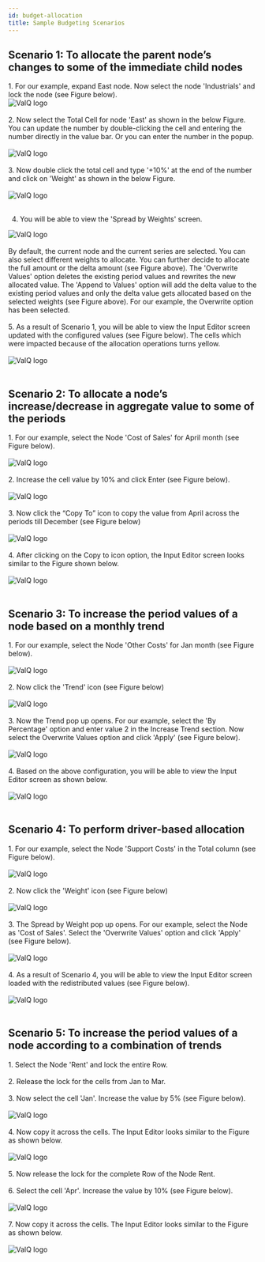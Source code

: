 ```yaml
---
id: budget-allocation
title: Sample Budgeting Scenarios
---
```


## Scenario 1: To allocate the parent node’s changes to some of the immediate child nodes

<div style={{textAlign: 'justify'}}>
1.  For our example, expand East node. Now select the node 'Industrials' and lock the node (see Figure below).
</ div> <br />

<div style={{textAlign: 'center'}}>
  <Zoom>
<img alt="ValQ logo" src={useBaseUrl('/doc-images/plan/ba1.png')} />
  </Zoom>
</div> <br />

<div style={{textAlign: 'justify'}}>
2.  Now select the Total Cell for node 'East' as shown in the below Figure. You can update the 
number by double-clicking the cell and entering the number directly in the value bar. Or you 
can enter the number in the popup.
</div> <br />

<div style={{textAlign: 'center'}}>
  <Zoom>
<img alt="ValQ logo" src={useBaseUrl('/doc-images/plan/ba2.png')} />
  </Zoom>
</div> <br />

<div style={{textAlign: 'justify'}}>
3.  Now double click the total cell and type '+10%' at the end of the
number and click on 'Weight' as shown in the below Figure.
</div> <br />

<div style={{textAlign: 'center'}}>
  <Zoom>
<img alt="ValQ logo" src={useBaseUrl('/doc-images/plan/ba3.png')} />
  </Zoom>
</div> <br />

4.  You will be able to view the 'Spread by Weights' screen.

<div style={{textAlign: 'center'}}>
  <Zoom>
<img alt="ValQ logo" src={useBaseUrl('/doc-images/plan/ba4.png')} />
  </Zoom>
</div> <br />

<div style={{textAlign: 'justify'}}>
By default, the current node and the current series are selected. You
can also select different weights to allocate. You can further decide to
allocate the full amount or the delta amount (see Figure above).  
The 'Overwrite Values' option deletes the existing period values and
rewrites the new allocated value. The 'Append to Values' option will add
the delta value to the existing period values and only the delta value
gets allocated based on the selected weights (see Figure above). For our
example, the Overwrite option has been selected.
</div> <br />

<div style={{textAlign: 'justify'}}>
5.  As a result of Scenario 1, you will be able to view the
Input Editor screen updated with the configured values (see Figure
below). The cells which were impacted because of the allocation
operations turns yellow.
</div> <br />

<div style={{textAlign: 'center'}}>
  <Zoom>
<img alt="ValQ logo" src={useBaseUrl('/doc-images/plan/ba5.png')} />
  </Zoom>
</div> <br />

## Scenario 2: To allocate a node’s increase/decrease in aggregate value to some of the periods

<div style={{textAlign: 'justify'}}>
1. For our example, select the Node 'Cost of Sales' for April month (see Figure below).
</div> <br />

<div style={{textAlign: 'center'}}>
  <Zoom>
<img alt="ValQ logo" src={useBaseUrl('/doc-images//pl16.png')} />
  </Zoom>
</div> <br />

<div style={{textAlign: 'justify'}}>
2. Increase the cell value by 10% and click Enter (see Figure below).
</div> <br />

<div style={{textAlign: 'center'}}>
  <Zoom>
<img alt="ValQ logo" src={useBaseUrl('/doc-images//pl17.png')} />
  </Zoom>
</div> <br />

<div style={{textAlign: 'justify'}}>
3. Now click the “Copy To” icon to copy the value from April across the periods till December (see Figure below)
</div> <br />

<div style={{textAlign: 'center'}}>
  <Zoom>
<img alt="ValQ logo" src={useBaseUrl('/doc-images//pl18.png')} />
  </Zoom>
</div> <br />

<div style={{textAlign: 'justify'}}>
4. After clicking on the Copy to icon option, the Input Editor screen looks similar to the Figure shown below.
</div> <br />

<div style={{textAlign: 'center'}}>
  <Zoom>
<img alt="ValQ logo" src={useBaseUrl('/doc-images//pl19.png')} />
  </Zoom>
</div> <br />

## Scenario 3: To increase the period values of a node based on a monthly trend

<div style={{textAlign: 'justify'}}>
1.  For our example, select the Node 'Other Costs' for Jan month (see Figure below).
</div> <br />

<div style={{textAlign: 'center'}}>
  <Zoom>
<img alt="ValQ logo" src={useBaseUrl('/doc-images//pl22.png')} />
  </Zoom>
</div> <br />

<div style={{textAlign: 'justify'}}>
2.  Now click the 'Trend' icon (see Figure below)
</div> <br />

<div style={{textAlign: 'center'}}>
  <Zoom>
<img alt="ValQ logo" src={useBaseUrl('/doc-images//pl23.png')} />
  </Zoom>
</div> <br />

<div style={{textAlign: 'justify'}}>
3.  Now the Trend pop up opens. For our example, select the 'By Percentage' option
and enter value 2 in the Increase Trend section. Now select the Overwrite Values 
option and click 'Apply' (see Figure below).
</div> <br />

<div style={{textAlign: 'center'}}>
  <Zoom>
<img alt="ValQ logo" src={useBaseUrl('/doc-images//pl24.png')} />
  </Zoom>
</div> <br />

<div style={{textAlign: 'justify'}}>
4.  Based on the above configuration, you will be able to view the Input Editor screen as shown below.
</div> <br />

<div style={{textAlign: 'center'}}>
  <Zoom>
<img alt="ValQ logo" src={useBaseUrl('/doc-images//pl25.png')} />
  </Zoom>
</div> <br />

## Scenario 4: To perform driver-based allocation

<div style={{textAlign: 'justify'}}>
1.  For our example, select the Node 'Support Costs' in the Total column (see Figure below).
</div> <br />

<div style={{textAlign: 'center'}}>
  <Zoom>
<img alt="ValQ logo" src={useBaseUrl('/doc-images//pl26.png')} />
  </Zoom>
</div> <br />

<div style={{textAlign: 'justify'}}>
2.  Now click the 'Weight' icon (see Figure below)
</div> <br />

<div style={{textAlign: 'center'}}>
  <Zoom>
<img alt="ValQ logo" src={useBaseUrl('/doc-images//pl27.png')} />
  </Zoom>
</div> <br />

<div style={{textAlign: 'justify'}}>
3.  The Spread by Weight pop up opens. For our example, select the Node as 'Cost of Sales'.
Select the 'Overwrite Values' option and click 'Apply' (see Figure below).
</div> <br />

<div style={{textAlign: 'center'}}>
  <Zoom>
<img alt="ValQ logo" src={useBaseUrl('/doc-images//pl28.png')} />
  </Zoom>
</div> <br />

<div style={{textAlign: 'justify'}}>
4.  As a result of Scenario 4, you will be able to view the Input Editor screen loaded with
the redistributed values (see Figure below).
</div> <br />

<div style={{textAlign: 'center'}}>
  <Zoom>
<img alt="ValQ logo" src={useBaseUrl('/doc-images//pl29.png')} />
  </Zoom>
</div> <br />

## Scenario 5: To increase the period values of a node according to a combination of trends <br />

<div style={{textAlign: 'justify'}}>
1.  Select the Node 'Rent' and lock the entire Row. <br />
</div> <br />

<div style={{textAlign: 'justify'}}>
2.  Release the lock for the cells from Jan to Mar. <br />
</div> <br />

<div style={{textAlign: 'justify'}}>
3.  Now select the cell 'Jan'. Increase the value by 5% (see Figure below). <br />
</div> <br />

<div style={{textAlign: 'center'}}>
  <Zoom>
<img alt="ValQ logo" src={useBaseUrl('/doc-images//pl30.png')} />
  </Zoom>
</div> <br />

<div style={{textAlign: 'justify'}}>
4.  Now copy it across the cells. The Input Editor looks similar to the Figure as shown below.
</div> <br />

<div style={{textAlign: 'center'}}>
  <Zoom>
<img alt="ValQ logo" src={useBaseUrl('/doc-images//pl31.png')} />
  </Zoom>
</div> <br />

<div style={{textAlign: 'justify'}}>
5.  Now release the lock for the complete Row of the Node Rent.
</div> <br />

<div style={{textAlign: 'justify'}}>
6.  Select the cell 'Apr'. Increase the value by 10% (see Figure below).
</div> <br />

<div style={{textAlign: 'center'}}>
  <Zoom>
<img alt="ValQ logo" src={useBaseUrl('/doc-images//pl32.png')} />
  </Zoom>
</div> <br />

<div style={{textAlign: 'justify'}}>
7.  Now copy it across the cells. The Input Editor looks similar to the Figure as shown below.
</div> <br />

<div style={{textAlign: 'center'}}>
  <Zoom>
<img alt="ValQ logo" src={useBaseUrl('/doc-images//pl33.png')} />
  </Zoom>
</div> <br />